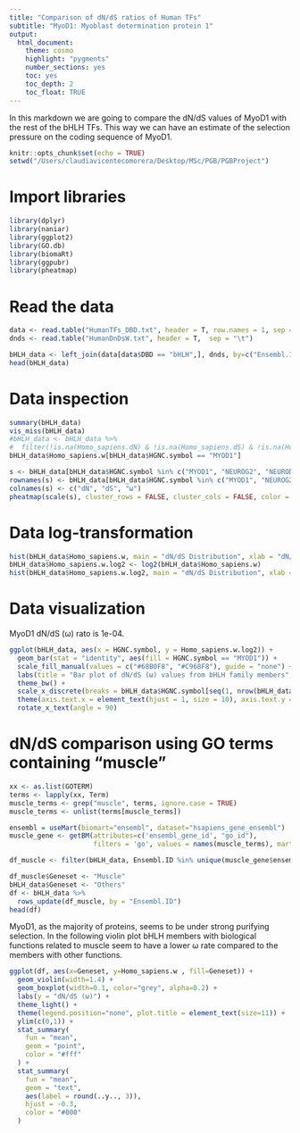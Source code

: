 ```yaml
---
title: "Comparison of dN/dS ratios of Human TFs"
subtitle: "MyoD1: Myoblast determination protein 1"
output: 
  html_document: 
    theme: cosmo
    highlight: "pygments"
    number_sections: yes
    toc: yes
    toc_depth: 2
    toc_float: TRUE
---
```


In this markdown we are going to compare the dN/dS values of MyoD1 with the rest of the bHLH TFs. This way we can have an estimate of the selection pressure on the coding sequence of MyoD1.

```r
knitr::opts_chunk$set(echo = TRUE)
setwd("/Users/claudiavicentecomorera/Desktop/MSc/PGB/PGBProject")
```

# Import libraries

```r
library(dplyr)
library(naniar)
library(ggplot2)
library(GO.db)
library(biomaRt)
library(ggpubr)
library(pheatmap)
```

# Read the data

```r
data <- read.table("HumanTFs_DBD.txt", header = T, row.names = 1, sep = "\t")
dnds <- read.table("HumanDnDsW.txt", header = T,  sep = "\t")

bHLH_data <- left_join(data[data$DBD == "bHLH",], dnds, by=c("Ensembl.ID"="GeneID"))
head(bHLH_data)
```

# Data inspection

```r
summary(bHLH_data)
vis_miss(bHLH_data)
#bHLH_data <- bHLH_data %>%
#  filter(!is.na(Homo_sapiens.dN) & !is.na(Homo_sapiens.dS) & !is.na(Homo_sapiens.w))
bHLH_data$Homo_sapiens.w[bHLH_data$HGNC.symbol == "MYOD1"]
```

```r
s <- bHLH_data[bHLH_data$HGNC.symbol %in% c("MYOD1", "NEUROG2", "NEUROD2", "ASCL1", "OLIG2", "PTF1A", "ATOH1"), c("Homo_sapiens.dN", "Homo_sapiens.dS", "Homo_sapiens.w"), drop = FALSE]
rownames(s) <- bHLH_data[bHLH_data$HGNC.symbol %in% c("MYOD1", "NEUROG2", "NEUROD2", "ASCL1", "OLIG2", "PTF1A", "ATOH1"), "HGNC.symbol"]
colnames(s) <- c("dN", "dS", "ω")
pheatmap(scale(s), cluster_rows = FALSE, cluster_cols = FALSE, color = colorRampPalette(c("blue", "white", "red"))(50), na_col = "#DDDDDD")
```


# Data log-transformation

```r
hist(bHLH_data$Homo_sapiens.w, main = "dN/dS Distribution", xlab = "dN/dS", breaks = 30, col = "#8EEE8B")
bHLH_data$Homo_sapiens.w.log2 <- log2(bHLH_data$Homo_sapiens.w)
hist(bHLH_data$Homo_sapiens.w.log2, main = "dN/dS Distribution", xlab = "dN/dS", breaks = 30, col = "#8EEE8B")
```

# Data visualization

MyoD1 dN/dS (ω) rato is 1e-04.

```r
ggplot(bHLH_data, aes(x = HGNC.symbol, y = Homo_sapiens.w.log2)) +
  geom_bar(stat = "identity", aes(fill = HGNC.symbol == "MYOD1")) +  
  scale_fill_manual(values = c("#68B0F8", "#C968F8"), guide = "none") +  
  labs(title = "Bar plot of dN/dS (ω) values from bHLH family members", y = "dN/dS (ω)", x = "bHLH transcription factors") +
  theme_bw() + 
  scale_x_discrete(breaks = bHLH_data$HGNC.symbol[seq(1, nrow(bHLH_data), by = 2)], labels = function(x) {ifelse(x == "MYOD1", expression(bold("MYOD1")), x)}) +
  theme(axis.text.x = element_text(hjust = 1, size = 10), axis.text.y = element_text(size = 10))+
  rotate_x_text(angle = 90)
```

# dN/dS comparison using GO terms containing "muscle"

```r
xx <- as.list(GOTERM)
terms <- lapply(xx, Term)
muscle_terms <- grep("muscle", terms, ignore.case = TRUE)
muscle_terms <- unlist(terms[muscle_terms])

ensembl = useMart(biomart="ensembl", dataset="hsapiens_gene_ensembl")
muscle_gene <- getBM(attributes=c('ensembl_gene_id', "go_id"),
                     filters = 'go', values = names(muscle_terms), mart = ensembl)

df_muscle <- filter(bHLH_data, Ensembl.ID %in% unique(muscle_gene$ensembl_gene_id))

df_muscle$Geneset <- "Muscle"
bHLH_data$Geneset <- "Others"
df <- bHLH_data %>%
  rows_update(df_muscle, by = "Ensembl.ID")
head(df)
```

MyoD1, as the majority of proteins, seems to be under strong purifying selection. In the following violin plot bHLH members with biological functions related to muscle seem to have a lower ω rate compared to the members with other functions.

```r
ggplot(df, aes(x=Geneset, y=Homo_sapiens.w , fill=Geneset)) +
  geom_violin(width=1.4) +
  geom_boxplot(width=0.1, color="grey", alpha=0.2) +
  labs(y = "dN/dS (ω)") +
  theme_light() +
  theme(legend.position="none", plot.title = element_text(size=11)) + 
  ylim(c(0,1)) +
  stat_summary(
    fun = "mean",
    geom = "point",
    color = "#fff"
  ) +
  stat_summary(
    fun = "mean",
    geom = "text",
    aes(label = round(..y.., 3)),
    hjust = -0.3,  
    color = "#000"
  )
```
